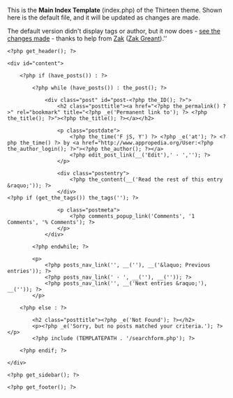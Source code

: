 This is the '''Main Index Template''' (index.php) of the Thirteen theme. Shown here is the default file, and it will be updated as changes are made.

The default version didn't display tags or author, but it now does - [http://www.appropedia.org/index.php?title=Appropedia:User_experience/New_skin/Appropedia%27s_13_for_WordPress_index.php&diff=66555&oldid=66554 see the changes made] - thanks to help from [[User:Zak|Zak]] ([http://zak.greant.com Zak Greant]).''


<pre>
<?php get_header(); ?>

<div id="content">

    <?php if (have_posts()) : ?>
        
        <?php while (have_posts()) : the_post(); ?>
        
            <div class="post" id="post-<?php the_ID(); ?>">
                <h2 class="posttitle"><a href="<?php the_permalink() ?>" rel="bookmark" title="<?php _e('Permanent link to'); ?> <?php the_title(); ?>"><?php the_title(); ?></a></h2>
                
                <p class="postdate">
                    <?php the_time('F jS, Y') ?> <?php _e('at'); ?> <?php the_time() ?> by <a href="http://www.appropedia.org/User:<?php the_author_login(); ?>"><?php the_author(); ?></a>
                    <?php edit_post_link(__('Edit'),' · ',''); ?>
                </p>
                
                <div class="postentry">
                    <?php the_content(__('Read the rest of this entry &raquo;')); ?>
                </div>
<?php if (get_the_tags()) the_tags(''); ?> 
                
                <p class="postmeta">
                    <?php comments_popup_link('Comments', '1 Comments', '% Comments'); ?>
                </p>
            </div>
    
        <?php endwhile; ?>

        <p>
            <?php posts_nav_link('', __(''), __('&laquo; Previous entries')); ?>
            <?php posts_nav_link(' · ', __(''), __('')); ?>
            <?php posts_nav_link('', __('Next entries &raquo;'), __('')); ?>
        </p>
        
    <?php else : ?>

        <h2 class="posttitle"><?php _e('Not Found'); ?></h2>
        <p><?php _e('Sorry, but no posts matched your criteria.'); ?></p>
        <?php include (TEMPLATEPATH . '/searchform.php'); ?>

    <?php endif; ?>

</div>

<?php get_sidebar(); ?>

<?php get_footer(); ?>

</pre>
{{catneeded}}